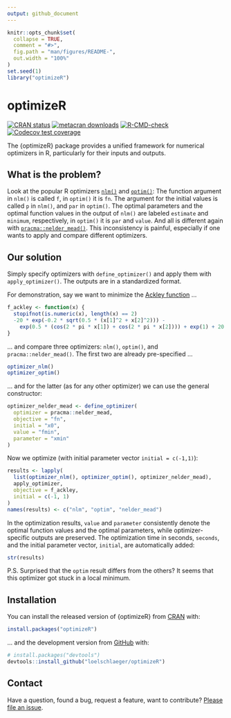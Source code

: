 ```yaml
---
output: github_document
---
```


<!-- README.md is generated from README.Rmd. Please edit that file -->

```r
knitr::opts_chunk$set(
  collapse = TRUE,
  comment = "#>",
  fig.path = "man/figures/README-",
  out.width = "100%"
)
set.seed(1)
library("optimizeR")
```

# optimizeR

<!-- badges: start -->
[![CRAN status](https://www.r-pkg.org/badges/version/optimizeR)](https://CRAN.R-project.org/package=optimizeR)
[![metacran downloads](https://cranlogs.r-pkg.org/badges/last-month/optimizeR)](https://cran.r-project.org/package=optimizeR)
[![R-CMD-check](https://github.com/loelschlaeger/optimizeR/workflows/R-CMD-check/badge.svg)](https://github.com/loelschlaeger/optimizeR/actions)
[![Codecov test coverage](https://codecov.io/gh/loelschlaeger/optimizeR/branch/master/graph/badge.svg)](https://app.codecov.io/gh/loelschlaeger/optimizeR?branch=master)
<!-- badges: end -->

The {optimizeR} package provides a unified framework for numerical optimizers in R, particularly for their inputs and outputs. 

## What is the problem? 

Look at the popular R optimizers [`nlm()`](https://stat.ethz.ch/R-manual/R-devel/library/stats/html/nlm.html) and [`optim()`](https://stat.ethz.ch/R-manual/R-devel/library/stats/html/optim.html): The function argument in `nlm()` is called `f`, in `optim()` it is `fn`. The argument for the initial values is called `p` in `nlm()`, and `par` in `optim()`. The optimal parameters and the optimal function values in the output of `nlm()` are labeled `estimate` and `minimum`, respectively, in `optim()` it is `par` and `value`. And all is different again with [`pracma::nelder_mead()`](https://CRAN.R-project.org/package=pracma). This inconsistency is painful, especially if one wants to apply and compare different optimizers. 

## Our solution

Simply specify optimizers with `define_optimizer()` and apply them with `apply_optimizer()`. The outputs are in a standardized format.

For demonstration, say we want to minimize the [Ackley function](https://en.wikipedia.org/wiki/Ackley_function) ...

```r
f_ackley <- function(x) {
  stopifnot(is.numeric(x), length(x) == 2)
  -20 * exp(-0.2 * sqrt(0.5 * (x[1]^2 + x[2]^2))) -
    exp(0.5 * (cos(2 * pi * x[1]) + cos(2 * pi * x[2]))) + exp(1) + 20
}
```

... and compare three optimizers: `nlm()`, `optim()`, and `pracma::nelder_mead()`. The first two are already pre-specified ...

```r
optimizer_nlm()
optimizer_optim()
```

... and for the latter (as for any other optimizer) we can use the general constructor:

```r
optimizer_nelder_mead <- define_optimizer(
  optimizer = pracma::nelder_mead,
  objective = "fn",
  initial = "x0",
  value = "fmin",
  parameter = "xmin"
)
```

Now we optimize (with initial parameter vector `initial = c(-1,1)`):

```r
results <- lapply(
  list(optimizer_nlm(), optimizer_optim(), optimizer_nelder_mead),
  apply_optimizer, 
  objective = f_ackley, 
  initial = c(-1, 1)
)
names(results) <- c("nlm", "optim", "nelder_mead")
```

In the optimization results, `value` and `parameter` consistently denote the optimal function values and the optimal parameters, while optimizer-specific outputs are preserved. The optimization time in seconds, `seconds`, and the initial parameter vector, `initial`, are automatically added:

```r
str(results)
```

P.S. Surprised that the `optim` result differs from the others? It seems that this optimizer got stuck in a local minimum. 

## Installation

You can install the released version of {optimizeR} from [CRAN](https://CRAN.R-project.org) with:

``` r
install.packages("optimizeR")
```

... and the development version from [GitHub](https://github.com/) with:

``` r
# install.packages("devtools")
devtools::install_github("loelschlaeger/optimizeR")
```

## Contact

Have a question, found a bug, request a feature, want to contribute? [Please file an issue](https://github.com/loelschlaeger/optimizeR/issues/new/choose).
